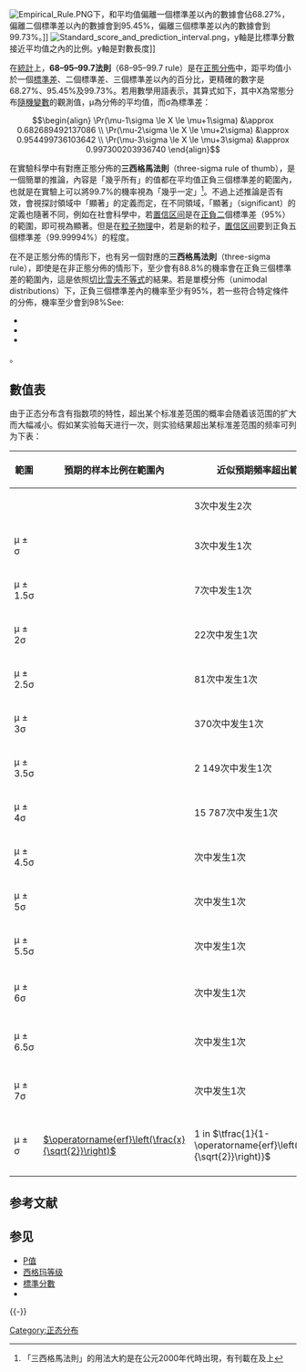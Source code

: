 {{NoteTA |G1=Math}}
[[File:Empirical_Rule.PNG|thumb]]下，和平均值偏離一個標準差以內的數據會佔68.27%，偏離二個標準差以內的數據會到95.45%，偏離三個標準差以內的數據會到99.73%。]]
[[File:Standard_score_and_prediction_interval.png|thumb]]，y軸是比標準分數接近平均值之內的比例。y軸是對數長度]]

在[[統計|統計]]上，'''68–95–99.7法則'''（68–95–99.7 rule）是在[[正態分佈|正態分佈]]中，距平均值小於一個[[標準差|標準差]]、二個標準差、三個標準差以內的百分比，更精確的數字是68.27%、95.45%及99.73%。若用數學用語表示，其算式如下，其中<span class="texhtml">X</span>為常態分布[[隨機變數|隨機變數]]的觀測值，<span class="texhtml">μ</span>為分佈的平均值，而<span class="texhtml">σ</span>為標準差：
:<math>\begin{align}
  \Pr(\mu-1\sigma \le X \le \mu+1\sigma) &\approx 0.682689492137086 \\
  \Pr(\mu-2\sigma \le X \le \mu+2\sigma)       &\approx 0.954499736103642 \\
  \Pr(\mu-3\sigma \le X \le \mu+3\sigma)       &\approx 0.997300203936740
\end{align}</math>

在實驗科學中有對應正態分佈的'''三西格馬法則'''（three-sigma rule of thumb），是一個簡單的推論，內容是「幾乎所有」的值都在平均值正負三個標準差的範圍內，也就是在實驗上可以將99.7%的機率視為「幾乎一定」<ref>「三西格馬法則」的用法大約是在公元2000年代時出現，有刊載在{{cite book |title=Schaum's Outline of Business Statistics |publisher=McGraw Hill Professional |year=2003 |page=359 |postscript=none }}及{{cite book |first=Erik W. |last=Grafarend |title=Linear and Nonlinear Models: Fixed Effects, Random Effects, and Mixed Models |url=https://archive.org/details/linearnonlinearm00wgra |publisher=Walter de Gruyter |year=2006 |page=[https://archive.org/details/linearnonlinearm00wgra/page/n573 553] }}上</ref>。不過上述推論是否有效，會視探討領域中「顯著」的定義而定，在不同領域，「顯著」（significant）的定義也隨著不同，例如在社會科學中，若[[置信区间|置信区间]]是在[[±2|正負二]]個標準差（95%）的範圍，即可視為顯著。但是在[[粒子物理|粒子物理]]中，若是{{le|發現 (觀測)|Discovery (observation)|發現}}新的粒子，[[置信区间|置信区间]]要到正負五個標準差（99.99994%）的程度。

在不是正態分佈的情形下，也有另一個對應的'''三西格馬法則'''（three-sigma rule），即使是在非正態分佈的情形下，至少會有88.8%的機率會在正負三個標準差的範圍內，這是依照[[切比雪夫不等式|切比雪夫不等式]]的結果。若是單模分佈（unimodal distributions）下，正負三個標準差內的機率至少有95%，若一些符合特定條件的分佈，機率至少會到98%<ref>See:
* {{cite book |first=D. J. |last=Wheeler |first2=D. S. |last2=Chambers |title=Understanding Statistical Process Control |publisher=SPC Press |year=1992 |url=https://books.google.com/books?id=XvMJAQAAMAAJ }}
* {{cite book |first=Veronica |last=Czitrom |first2=Patrick D. |last2=Spagon |title=Statistical Case Studies for Industrial Process Improvement |publisher=SIAM |year=1997 |page=342 |url=https://books.google.com/books?id=gEpkYxwDbvgC&pg=PA342 }}
* {{cite journal |first=F. |last=Pukelsheim |title=The Three Sigma Rule |url=https://archive.org/details/sim_american-statistician_1994-05_48_2/page/88 |journal=American Statistician |volume=48 |year=1994 |issue= |pages=88–91 }}</ref>
<!--Czitrom has "more than 98.2%", but the article still lacks presentation of what the exact assumptions are, and what exactly is a "properly constructed sigma interval" for a non-normal distribution.-->。

==數值表==
由于正态分布含有指数项的特性，超出某个标准差范围的概率会随着该范围的扩大而大幅减小。假如某实验每天进行一次，则实验结果超出某标准差范围的频率可列为下表：
{|class="wikitable" style="text-align:center"
|-bgcolor="#CCCCCC"
! 範圍 !! 預期的样本比例在範圍內
! 近似預期頻率超出範圍
! 近似頻率（假设每天实验一次）
|-
|{{nobr|μ ± 0.5σ}} || {{gaps|0.382|924|922|548|026}} || 3次中发生2次 || 每星期四至五次
|-
|μ ± σ || {{gaps|0.682|689|492|137|086}} || 3次中发生1次 || 每星期兩次
|-
|μ ± 1.5σ || {{gaps|0.866|385|597|462|284}} || 7次中发生1次 || 每星期
|-
|μ ± 2σ || {{gaps|0.954|499|736|103|642}} || 22次中发生1次 || 每三個星期
|-
|μ ± 2.5σ || {{gaps|0.987|580|669|348|448}} || 81次中发生1次 || 每三个月
|-
|μ ± 3σ || {{gaps|0.997|300|203|936|740}} || 370次中发生1次 || 每年
|-
|μ ± 3.5σ || {{gaps|0.999|534|741|841|929}} || 2 149次中发生1次 || 每六年
|-
|μ ± 4σ || {{gaps|0.999|936|657|516|334}} || 15 787次中发生1次 || 每43 年（约一生两次）
|-
|μ ± 4.5σ || {{gaps|0.999|993|204|653|751}} || {{val|147160}}次中发生1次 || 每403 年（近代以来仅1次）
|-
|μ ± 5σ || {{gaps|0.999|999|426|696|856}} || {{val|1744278}}次中发生1次 || 每{{val|4776}}年（[[歷史記載|人类记录历史]]以来仅1次）
|-
|μ ± 5.5σ || {{gaps|0.999|999|962|020|875}} || {{val|26330254}}次中发生1次 || 每{{val|72090}}年（[[智人|智人]]出现以来仅4次）
|-
|μ ± 6σ || {{gaps|0.999|999|998|026|825}} || {{val|506797346}}次中发生1次 || 每138萬年（[[直立人|直立人]]出现以来仅1-2次）
|-
|μ ± 6.5σ || {{gaps|0.999|999|999|919|680}} || {{val|12450197393}}次中发生1次 || 每3400萬年（[[白垩纪﹣古近纪灭绝事件|恐龙灭绝]]以来仅2次）
|-
|μ ± 7σ || {{gaps|0.999|999|999|997|440}} || {{val|390682215445}}次中发生1次 || 每10.7億年（地球诞生以来仅4次）
|-
|μ ± {{math|<var>x</var>}}σ || [[Error_function|<math>\operatorname{erf}\left(\frac{x}{\sqrt{2}}\right)</math>]] || 1 in <math>\tfrac{1}{1-\operatorname{erf}\left(\frac{x}{\sqrt{2}}\right)}</math> || 每<math>\tfrac{1}{1-\operatorname{erf}\left(\frac{x}{\sqrt{2}}\right)}</math>天
|}

== 参考文献 ==
{{Reflist}}

== 参见 ==
{{Portal box|统计学}}
* [[P值|P值]]
* [[六標準差#西格玛等级|西格玛等级]]
* [[標準分數|標準分數]]
* {{le|t-統計|t-statistic}}

{{-}}
{{概率分布}}

[[Category:正态分布|Category:正态分布]]